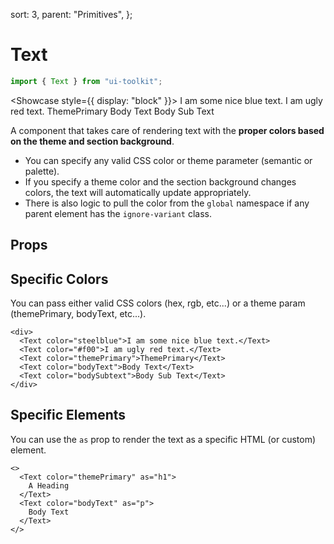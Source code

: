   sort: 3,
  parent: "Primitives",
};

# Text

```typescript
import { Text } from "ui-toolkit";
```

<Showcase style={{ display: "block" }}>
  <Text color="steelblue">I am some nice blue text.</Text>
  <Text color="#f00">I am ugly red text.</Text>
  <Text color="themePrimary">ThemePrimary</Text>
  <Text color="bodyText">Body Text</Text>
  <Text color="bodySubtext">Body Sub Text</Text>
</Showcase>

A component that takes care of rendering text with the <b>proper colors based on the theme and section background</b>.

- You can specify any valid CSS color or theme parameter (semantic or palette).
- If you specify a theme color and the section background changes colors, the text will automatically update appropriately.
- There is also logic to
  pull the color from the `global` namespace if any parent element has the `ignore-variant` class.

## Props

<PropsTable name="TextProps" />

## Specific Colors

You can pass either valid CSS colors (hex, rgb, etc...) or a theme param (themePrimary, bodyText, etc...).

```tsx live=true
<div>
  <Text color="steelblue">I am some nice blue text.</Text>
  <Text color="#f00">I am ugly red text.</Text>
  <Text color="themePrimary">ThemePrimary</Text>
  <Text color="bodyText">Body Text</Text>
  <Text color="bodySubtext">Body Sub Text</Text>
</div>
```

## Specific Elements

You can use the `as` prop to render the text as a specific HTML (or custom) element.

```tsx live=true
<>
  <Text color="themePrimary" as="h1">
    A Heading
  </Text>
  <Text color="bodyText" as="p">
    Body Text
  </Text>
</>
```
